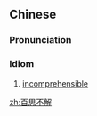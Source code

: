==Chinese==
{{zh-forms}}

===Pronunciation===
{{zh-pron
|m=bǎisī不jiě
|c=baak3 si1 bat1 gaai2
|cat=id
}}

===Idiom===
{{zh-idiom}}

# [[incomprehensible]]

[[zh:百思不解]]